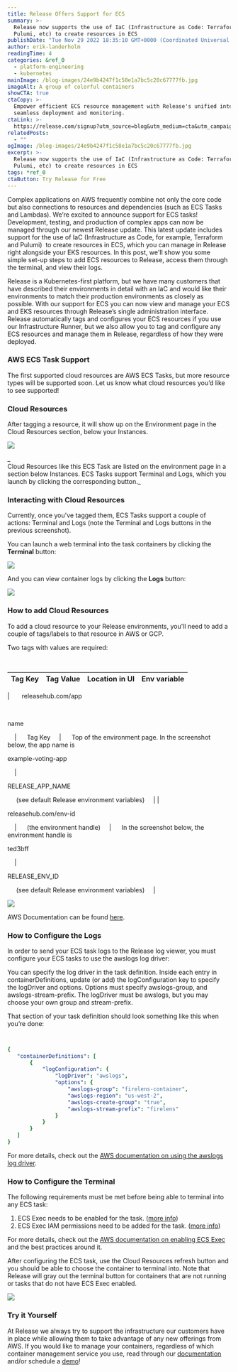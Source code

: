 ```yaml
---
title: Release Offers Support for ECS
summary: >-
  Release now supports the use of IaC (Infrastructure as Code: Terraform,
  Pulumi, etc) to create resources in ECS
publishDate: "Tue Nov 29 2022 18:35:10 GMT+0000 (Coordinated Universal Time)"
author: erik-landerholm
readingTime: 4
categories: &ref_0
  - platform-engineering
  - kubernetes
mainImage: /blog-images/24e9b4247f1c58e1a7bc5c20c67777fb.jpg
imageAlt: A group of colorful containers
showCTA: true
ctaCopy: >-
  Empower efficient ECS resource management with Release's unified interface for
  seamless deployment and monitoring.
ctaLink: >-
  https://release.com/signup?utm_source=blog&utm_medium=cta&utm_campaign=blog-cta&utm_content=release-offers-support-for-ecs
relatedPosts:
  - ""
ogImage: /blog-images/24e9b4247f1c58e1a7bc5c20c67777fb.jpg
excerpt: >-
  Release now supports the use of IaC (Infrastructure as Code: Terraform,
  Pulumi, etc) to create resources in ECS
tags: *ref_0
ctaButton: Try Release for Free
---
```


Complex applications on AWS frequently combine not only the core code but also connections to resources and dependencies (such as ECS Tasks and Lambdas). We’re excited to announce support for ECS tasks! Development, testing, and production of complex apps can now be managed through our newest Release update. This latest update includes support for the use of IaC (Infrastructure as Code, for example, Terraform and Pulumi)  to create resources in ECS, which you can manage in Release right alongside your EKS resources. In this post, we'll show you some simple set-up steps to add ECS resources to Release, access them through the terminal, and view their logs.

Release is a Kubernetes-first platform, but we have many customers that have described their environments in detail with an IaC and would like their environments to match their production environments as closely as possible. With our support for ECS you can now view and manage your ECS and EKS resources through Release’s single administration interface. Release automatically tags and configures your ECS resources if you use our Infrastructure Runner, but we also allow you to tag and configure any ECS resources and manage them in Release, regardless of how they were deployed.

### AWS ECS Task Support

The first supported cloud resources are AWS ECS Tasks, but more resource types will be supported soon. Let us know what cloud resources you’d like to see supported!

### Cloud Resources

After tagging a resource, it will show up on the Environment page in the Cloud Resources section, below your Instances.

![](/blog-images/4734bb86d72d86a67606a7548656013e.png)

_  
Cloud Resources like this ECS Task are listed on the environment page in a section below Instances. ECS Tasks support Terminal and Logs, which you launch by clicking the corresponding button._

### Interacting with Cloud Resources

Currently, once you've tagged them, ECS Tasks support a couple of actions: Terminal and Logs (note the Terminal and Logs buttons in the previous screenshot).

You can launch a web terminal into the task containers by clicking the **Terminal** button:

![](/blog-images/fbf49694fb352b4223c12dc6f30ea402.png)

And you can view container logs by clicking the **Logs** button:

![](/blog-images/64a479f61dc2158839d8f73c601a1be9.png)

### How to add Cloud Resources

To add a cloud resource to your Release environments, you'll need to add a couple of tags/labels to that resource in AWS or GCP.

Two tags with values are required:

                                                           

| Tag Key | Tag Value | Location in UI | Env variable |
| ------- | --------- | -------------- | ------------ |

|      
releasehub.com/app

     

name

    |      Tag Key     |      Top of the environment page. In the screenshot below, the app name is      

example-voting-app

    |      

RELEASE_APP_NAME

     (see default Release environment variables)     |
|      

releasehub.com/env-id

    |      (the environment handle)     |      In the screenshot below, the environment handle is      

ted3bff

    |      

RELEASE_ENV_ID

     (see default Release environment variables)     |

![](/blog-images/ca4729f2662588d2986369bd3eab969f.png)

AWS Documentation can be found [here](https://docs.aws.amazon.com/AmazonECS/latest/developerguide/ecs-using-tags.html).

### How to Configure the Logs

In order to send your ECS task logs to the Release log viewer, you must configure your ECS tasks to use the awslogs log driver:

You can specify the log driver in the task definition. Inside each entry in containerDefinitions, update (or add) the logConfiguration key to specify the logDriver and options. Options must specify awslogs-group, and awslogs-stream-prefix. The logDriver must be awslogs, but you may choose your own group and stream-prefix.

That section of your task definition should look something like this when you’re done:

```yaml

‍
{
   "containerDefinitions": [
       {
           "logConfiguration": {
               "logDriver": "awslogs",
               "options": {
                   "awslogs-group": "firelens-container",
                   "awslogs-region": "us-west-2",
                   "awslogs-create-group": "true",
                   "awslogs-stream-prefix": "firelens"
               }
           }
       }
   ]
}

```

For more details, check out the [AWS documentation on using the awslogs log driver](https://docs.aws.amazon.com/AmazonECS/latest/developerguide/using_awslogs.html#specify-log-config).

### How to Configure the Terminal

The following requirements must be met before being able to terminal into any ECS task:

1.  ECS Exec needs to be enabled for the task. ([more info](https://docs.aws.amazon.com/AmazonECS/latest/developerguide/ecs-exec.html#ecs-exec-enabling))
2.  ECS Exec IAM permissions need to be added for the task. ([more info](https://docs.aws.amazon.com/AmazonECS/latest/developerguide/ecs-exec.html#ecs-exec-required-iam-permissions))

For more details, check out the [AWS documentation on enabling ECS Exec](https://docs.aws.amazon.com/AmazonECS/latest/developerguide/ecs-exec.html) and the best practices around it.

After configuring the ECS task, use the Cloud Resources refresh button and you should be able to choose the container to terminal into. Note that Release will gray out the terminal button for containers that are not running or tasks that do not have ECS Exec enabled.

![](/blog-images/3d39dc71386de1d85df54a097a497bd3.png)

### Try it Yourself

At Release we always try to support the infrastructure our customers have in place while allowing them to take advantage of any new offerings from AWS. If you would like to manage your containers, regardless of which container management service you use, read through our [documentation](https://docs.releasehub.com/reference-documentation/cloud-resources) and/or schedule a [demo](https://releasehub.com/book-a-demo)!
